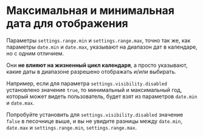 # Максимальная и минимальная дата для отображения

Параметры `settings.range.min` и `settings.range.max`, точно так же, как параметры `date.min` и `date.max`, указывают на диапазон дат в календаре, но с одним отличием.

Они **не влияют на жизненный цикл календаря**, а просто указывают, какие даты в диапазоне разрешено отображать и/или выбирать.

Например, если для параметра `settings.visibility.disabled` установлено значение `true`, то минимальный и максимальный год, который может видеть пользователь, будет взят из параметров `date.min` и `date.max`.

<Sandbox example="date-range-maximum-and-minimum-date-to-display" />

Попробуйте установить для `settings.visibility.disabled` значение `false` в песочнице выше, и вы не увидите разницы между `date.min`, `date.max` и `settings.range.min`, `settings.range.max`.
